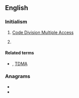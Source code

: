 ==English==

===Initialism===
{{rfc-header|Initialism}}
{{head|en|initialism}}

# {{lb|en|electronics}} [[wikipedia:Code division multiple access|Code Division Multiple Access]]
# {{w|Commercial Development and Marketing Association}}

====Related terms====
* {{sense|electronics}} {{l|en|FDMA}}, [[TDMA]]

===Anagrams===
* {{l|en|CADM}}
* {{l|en|DMCA}}